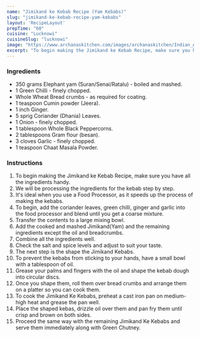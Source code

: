 ---
name: "Jimikand ke Kebab Recipe (Yam Kebabs)"
slug: "jimikand-ke-kebab-recipe-yam-kebabs"
layout: 'RecipeLayout'
prepTime: "60"
cuisine: "Lucknowi"
cuisineSlug: "lucknowi"
image: "https://www.archanaskitchen.com/images/archanaskitchen/Indian_Appetizers/Jimikand_ke_Kebab_Recipe_Yam_Kebabs-1.jpg"
excerpt: "To begin making the Jimikand ke Kebab Recipe, make sure you have all the ingredients handy"
---

### Ingredients

- 350 grams Elephant yam (Suran/Senai/Ratalu) - boiled and mashed.
- 1 Green Chilli - finely chopped.
- Whole Wheat Bread crumbs - as required for coating.
- 1 teaspoon Cumin powder (Jeera).
- 1 inch Ginger.
- 5 sprig Coriander (Dhania) Leaves.
- 1 Onion - finely chopped.
- 1 tablespoon Whole Black Peppercorns.
- 2 tablespoons Gram flour (besan).
- 3 cloves Garlic - finely chopped.
- 1 teaspoon Chaat Masala Powder.

### Instructions

1. To begin making the Jimikand ke Kebab Recipe, make sure you have all the ingredients handy.
1. We will be processing the ingredients for the kebab step by step.
1. It's ideal when you use a Food Processor, as it speeds up the process of making the kebabs.
1. To begin, add the coriander leaves, green chilli, ginger and garlic into the food processor and blend until you get a coarse mixture.
1. Transfer the contents to a large mixing bowl.
1. Add the cooked and mashed Jimikand(Yam) and the remaining ingredients except the oil and breadcrumbs.
1. Combine all the ingredients well.
1. Check the salt and spice levels and adjust to suit your taste.
1. The next step is the shape the Jimikand Kebabs.
1. To prevent the kebabs from sticking to your hands, have a small bowl with a tablespoon of oil.
1. Grease your palms and fingers with the oil and shape the kebab dough into circular discs.
1. Once you shape them, roll them over bread crumbs and arrange them on a platter so you can cook them.
1. To cook the Jimikand Ke Kebabs, preheat a cast iron pan on medium-high heat and grease the pan well.
1. Place the shaped kebas, drizzle oil over them and pan fry them until crisp and brown on both sides.
1. Proceed the same way with the remaining Jimikand Ke Kebabs and serve them immediately along with Green Chutney.
